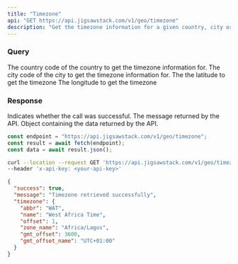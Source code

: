 ```yaml
---
title: "Timezone"
api: "GET https://api.jigsawstack.com/v1/geo/timezone"
description: "Get the timezone information for a given country, city or coordinate."
---
```


### Query

<ParamField query="country_code" type="string">
  The country code of the country to get the timezone information for.
</ParamField>

<ParamField query="city_code" type="string">
  The city code of the city to get the timezone information for.
</ParamField>

<ParamField query="lat" type="string">
  The the latitude to get the timezone
</ParamField>

<ParamField query="lng" type="string">
  The longitude to get the timezone
</ParamField>

<Snippet file="header.mdx" />

### Response

<ResponseField name="success" type="boolean">
  Indicates whether the call was successful.
</ResponseField>

<ResponseField name="message" type="string">
  The message returned by the API.
</ResponseField>

<ResponseField name="timezone" type="object">
  Object containing the data returned by the API.
</ResponseField>

<RequestExample>

```javascript Node.js
const endpoint = "https://api.jigsawstack.com/v1/geo/timezone";
const result = await fetch(endpoint);
const data = await result.json();
```

```bash cURL
curl --location --request GET 'https://api.jigsawstack.com/v1/geo/timezone' \
--header 'x-api-key: <your-api-key>'
```

</RequestExample>

<ResponseExample>

```json Response
{
  "success": true,
  "message": "Timezone retrieved successfully",
  "timezone": {
    "abbr": "WAT",
    "name": "West Africa Time",
    "offset": 1,
    "zone_name": "Africa/Lagos",
    "gmt_offset": 3600,
    "gmt_offset_name": "UTC+01:00"
  }
}
```

</ResponseExample>
